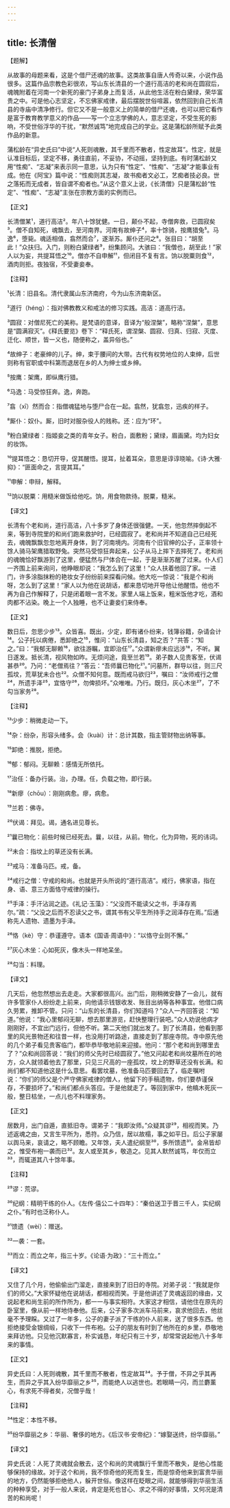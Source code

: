 ```yaml
---
---
---
```

title: 长清僧
---




【题解】


从故事的母题来看，这是个借尸还魂的故事。这类故事自唐人传奇以来，小说作品很多。这篇作品宗教色彩很浓，写山东长清县的一个道行高洁的老和尚在圆寂后，魂魄附着在河南一个新死的豪门子弟身上而复活，从此他生活在粉白黛绿，荣华富贵之中。可是他心志坚定，不忘佛家戒律，最后摆脱世俗喧嚣，依然回到自己长清县的寺庙中清净修行。但它又不是一般意义上的简单的借尸还魂，也可以把它看作是富于教育教学意义的作品——写一个立志学佛的人，意志坚定，不受生死的影响，不受世俗浮华的干扰，“默然诚笃”地完成自己的学业。这是蒲松龄所赋予此类作品的新意。

蒲松龄在“异史氏曰”中说“人死则魂散，其千里而不散者，性定故耳”。性定，就是认准目标后，坚定不移，勇往直前，不妥协，不动摇，坚持到底。有时蒲松龄又用“性痴”、“志凝”来表示同一意思，认为只有“性定”、“性痴”、“志凝”才能事业有成。他在《阿宝》篇中说：“性痴则其志凝，故书痴者文必工，艺痴者技必良。世之落拓而无成者，皆自谓不痴者也。”从这个意义上说，《长清僧》只是蒲松龄“性定”、“性痴”、“志凝”主张在宗教方面的实例而已。


【正文】

长清僧某¹，道行高洁²。年八十馀犹健。一日，颠仆不起，寺僧奔救，已圆寂矣³。僧不自知死，魂飘去，至河南界。河南有故绅子⁴，率十馀骑，按鹰猎兔⁵。马逸⁶，堕毙。魂适相值，翕然而合⁷，遂渐苏。厮仆还问之⁸。张目曰：“胡至此！”众扶归。入门，则粉白黛绿者⁹，纷集顾问。大骇曰：“我僧也，胡至此！”家人以为妄，共提耳悟之¹⁰。僧亦不自申解¹¹，但闭目不复有言。饷以脱粟则食¹²，酒肉则拒。夜独宿，不受妻妾奉。

【注释】


¹长清：旧县名。清代隶属山东济南府，今为山东济南新区。

²道行（héng）：指对佛教教义和戒法的修习实践。高洁：道高行洁。

³圆寂：对僧尼死亡的美称。是梵语的意译，音译为“般涅槃”，略称“涅槃”，意思是“圆满寂灭”。《释氏要览》卷下：“释氏死，谓涅槃、圆寂、归真、归寂、灭度、迁化、顺世，皆一义也，随便称之，盖异俗也。”

⁴故绅子：老豪绅的儿子。绅，束于腰间的大带。古代有权势地位的人束绅，后世则称有官职或中科第而退居在乡的人为绅士或乡绅。

⁵按鹰：架鹰，即纵鹰行猎。

⁶马逸：马受惊狂奔。逸，奔跑。

⁷翕（xī）然而合：指僧魂猛地与堕尸合在一起。翕然，犹翕忽，迅疾的样子。

⁸厮仆：奴仆。厮，旧时对服杂役人的贱称。还：应为“环”。

⁹粉白黛绿者：指姬妾之类的青年女子。粉白，面敷粉；黛绿，眉画黛。均为妇女的妆饰。

¹⁰提耳悟之：恳切开导，促其醒悟。提耳，扯着耳朵，意思是谆谆晓喻。《诗·大雅·抑》：“匪面命之，言提其耳。”

¹¹申解：申辩，解释。

¹²饷以脱粟：用糙米做饭给他吃。饷，用食物款待。脱粟，糙米。





【译文】


长清有个老和尚，道行高洁，八十多岁了身体还很强健。一天，他忽然摔倒起不来，等到寺院里的和尚们跑来救护时，已经圆寂了。老和尚并不知道自己已经死去，魂魄飘飘忽忽地离开身体，到了河南境内。河南有个旧官绅的公子，正率领十馀人骑马架鹰猎取野兔。突然马受惊狂奔起来，公子从马上摔下去摔死了。老和尚的魂魄恰好飘游到了这里，便猛然与尸体合在一起，于是渐渐苏醒了过来。仆人们一齐围上前来询问，他睁眼却说：“我怎么到了这里！”众人扶着他回了家。一进门，许多涂脂抹粉的艳妆女子纷纷前来探看问候。他大吃一惊说：“我是个和尚呀，怎么到了这里！”家人以为他在说胡话，都来恳切地开导他让他醒悟。他也不再为自己作解释了，只是闭着眼一言不发。家里人端上饭来，粗米饭他才吃，酒和肉都不沾染。晚上一个人独睡，也不让妻妾们来侍奉。


【正文】

数日后，忽思少步¹³。众皆喜。既出，少定，即有诸仆纷来，钱簿谷籍，杂请会计¹⁴。公子托以病倦，悉卸绝之¹⁵，惟问：“山东长清县，知之否？”共答：“知之。”曰：“我郁无聊赖¹⁶，欲往游瞩，宜即治任¹⁷。”众谓新瘳未应远涉¹⁸，不听。翼日遂发。抵长清，视风物如昨。无烦问途，竟至兰若¹⁹。弟子数人见贵客至，伏谒甚恭²⁰。乃问：“老僧焉往？”答云：“吾师曩已物化²¹。”问墓所，群导以往，则三尺孤坟，荒草犹未合也²²。众僧不知何意。既而戒马欲归²³，嘱曰：“汝师戒行之僧²⁴，所遗手泽²⁵，宜恪守²⁶，勿俾损坏。”众唯唯。乃行。既归，灰心木坐²⁷，了不勾当家务²⁸。

【注释】


¹³少步：稍微走动一下。

¹⁴杂：纷杂，形容头绪多。会（kuài）计：总计其数，指主管财物出纳等事。

¹⁵卸绝：推脱，拒绝。

¹⁶郁：郁闷。无聊赖：感情无所依托。

¹⁷治任：备办行装。治，办理。任，负载之物，即行装。

¹⁸新瘳（chōu）：刚刚病愈。瘳，病愈。

¹⁹兰若：佛寺。

²⁰伏谒：拜见。谒，通名进见尊长。

²¹曩已物化：前些时候已经死去。曩，以往，从前。物化，化为异物，死的讳词。

²²未合：指坟上的草还没有长满。

²³戒马：准备马匹。戒，备。

²⁴戒行之僧：守戒的和尚。也就是开头所说的“道行高洁”。戒行，佛家语，指在身、语、意三方面恪守戒律的操行。

²⁵手泽：手汗沾润之迹。《礼记·玉藻》：“父没而不能读父之书，手泽存焉尔。”疏：“父没之后而不忍读父之书，谓其书有父平生所持手之润泽存在焉。”后通称先人遗物、遗墨为手泽。

²⁶恪（kè）守：恭谨遵守。语本《国语·周语中》：“以恪守业则不懈。”

²⁷灰心木坐：心如死灰，像木头一样地呆坐。

²⁸勾当：料理。





【译文】


几天后，他忽然想出去走走。大家都很高兴。出门后，刚稍微安静了一会儿，就有许多管家仆人纷纷走上前来，向他请示钱银收发、账目出纳等各种事宜。他借口病久劳累，推卸不管。只问：“山东的长清县，你们知道吗？”众人一齐回答说：“知道。”他说：“我心里郁闷无聊，想去那里游览，赶快整理行装吧。”众人劝说他病才刚刚好，不宜出门远行，但他不听。第二天他们就出发了。到了长清县，他看到那里的风光景物还和往昔一样，也没用打听路途，直接走到了那座寺院。寺中原先他的几个弟子看见贵客临门，都毕恭毕敬地前来迎接。他问：“那个老和尚到哪里去了？”众和尚回答说：“我们的师父先时已经圆寂了。”他又问起老和尚坟墓所在的地方，众人就领着他去了那里，只见三尺高的一座孤坟，坟上的野草还没有长满。和尚们都不知道他这是什么意思。看罢坟墓，他准备马匹要回去了，临走嘱咐说：“你们的师父是个严守佛家戒律的僧人，他留下的手稿遗物，你们要恭谨保存，不要损坏了。”和尚们都点头答应。于是他就走了。等回到家中，他槁木死灰一般，整日枯坐，一点儿也不料理家务。


【正文】

居数月，出门自遁，直抵旧寺。谓弟子：“我即汝师。”众疑其谬²⁹，相视而笑。乃述返魂之由，又言生平所为，悉符。众乃信，居以故榻，事之如平日。后公子家屡以舆马来，哀请之，略不顾瞻。又年馀，夫人遣纪纲至³⁰，多所馈遗³¹。金帛皆却之，惟受布袍一袭而已³²。友人或至其乡，敬造之。见其人默然诚笃，年仅而立³³，而辄道其八十馀年事。

【注释】


²⁹谬：荒谬。

³⁰纪纲：精明干练的仆人。《左传·僖公二十四年》：“秦伯送卫于晋三千人，实纪纲之仆。”有时也泛称仆人。

³¹馈遗（wèi）：赠送。

³²一袭：一套。

³³而立：而立之年，指三十岁。《论语·为政》：“三十而立。”





【译文】


又住了几个月，他偷偷出门溜走，直接来到了旧日的寺院。对弟子说：“我就是你们的师父。”大家怀疑他在说胡话，都相视而笑。于是他讲述了灵魂返回的缘由，又说起老和尚生前的所作所为，都一一与事实相符。大家这才相信，请他住在原先的卧室里，像从前一样地侍奉他。后来，公子家多次派车马前来，哀求他回去，他丝毫不予理睬。又过了一年多，公子的妻子派了干练的仆人前来，送了很多东西。他拒绝接受金银绸缎，只收下一件布袍。公子的朋友有时到了他所在的乡里，恭敬地来拜访他。只见他沉默寡言，朴实诚恳，年纪只有三十岁，却常常说起他八十多年来的事情。


【正文】

异史氏曰：人死则魂散，其千里而不散者，性定故耳³⁴。予于僧，不异之乎其再生，而异之乎其入纷华靡丽之乡³⁵，而能绝人以逃世也。若眼睛一闪，而兰麝薰心，有求死不得者矣，况僧乎哉！

【注释】


³⁴性定：本性不移。

³⁵纷华靡丽之乡：华丽、奢侈的地方。《后汉书·安帝纪》：“嫁娶送终，纷华靡丽。”





【译文】


异史氏说：人死了灵魂就会散去，这个和尚的灵魂飘行千里而不散失，是他心性能够保持的缘故。对于这个和尚，我不惊奇他的死而复生，而是惊奇他来到富贵华丽的地方，仍然能够拒绝他人，躲开世俗。像这样在眨眼之间，就能够得到华丽生活的种种享受，对于一般人来说，肯定是死也甘心、求之不得的好事情，又何况是清苦的和尚呢！